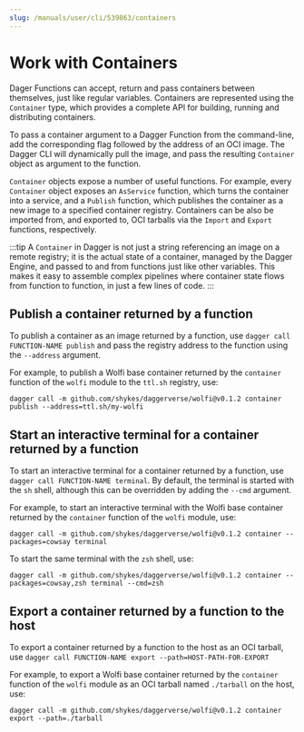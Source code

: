 ```yaml
---
slug: /manuals/user/cli/539863/containers
---
```


# Work with Containers

Dager Functions can accept, return and pass containers between themselves, just like regular variables. Containers are represented using the `Container` type, which provides a complete API for building, running and distributing containers.

To pass a container argument to a Dagger Function from the command-line, add the corresponding flag followed by the address of an OCI image. The Dagger CLI will dynamically pull the image, and pass the resulting `Container` object as argument to the function.

`Container` objects expose a number of useful functions. For example, every `Container` object exposes an `AsService` function, which turns the container into a service, and a `Publish` function, which publishes the container as a new image to a specified container registry. Containers can be also be imported from, and exported to, OCI tarballs via the `Import` and `Export` functions, respectively.

:::tip
A `Container` in Dagger is not just a string referencing an image on a remote registry; it is the actual state of a container, managed by the Dagger Engine, and passed to and from functions just like other variables. This makes it easy to assemble complex pipelines where container state flows from function to function, in just a few lines of code.
:::

## Publish a container returned by a function

To publish a container as an image returned by a function, use `dagger call FUNCTION-NAME publish` and pass the registry address to the function using the `--address` argument.

For example, to publish a Wolfi base container returned by the `container` function of the `wolfi` module to the `ttl.sh` registry, use:

```shell
dagger call -m github.com/shykes/daggerverse/wolfi@v0.1.2 container publish --address=ttl.sh/my-wolfi
```

## Start an interactive terminal for a container returned by a function

To start an interactive terminal for a container returned by a function, use `dagger call FUNCTION-NAME terminal`. By default, the terminal is started with the `sh` shell, although this can be overridden by adding the `--cmd` argument.

For example, to start an interactive terminal with the Wolfi base container returned by the `container` function of the `wolfi` module, use:

```shell
dagger call -m github.com/shykes/daggerverse/wolfi@v0.1.2 container --packages=cowsay terminal
```

To start the same terminal with the `zsh` shell, use:

```shell
dagger call -m github.com/shykes/daggerverse/wolfi@v0.1.2 container --packages=cowsay,zsh terminal --cmd=zsh
```

## Export a container returned by a function to the host

To export a container returned by a function to the host as an OCI tarball, use `dagger call FUNCTION-NAME export --path=HOST-PATH-FOR-EXPORT`

For example, to export a Wolfi base container returned by the `container` function of the `wolfi` module as an OCI tarball named `./tarball` on the host, use:

```shell
dagger call -m github.com/shykes/daggerverse/wolfi@v0.1.2 container export --path=./tarball
```
